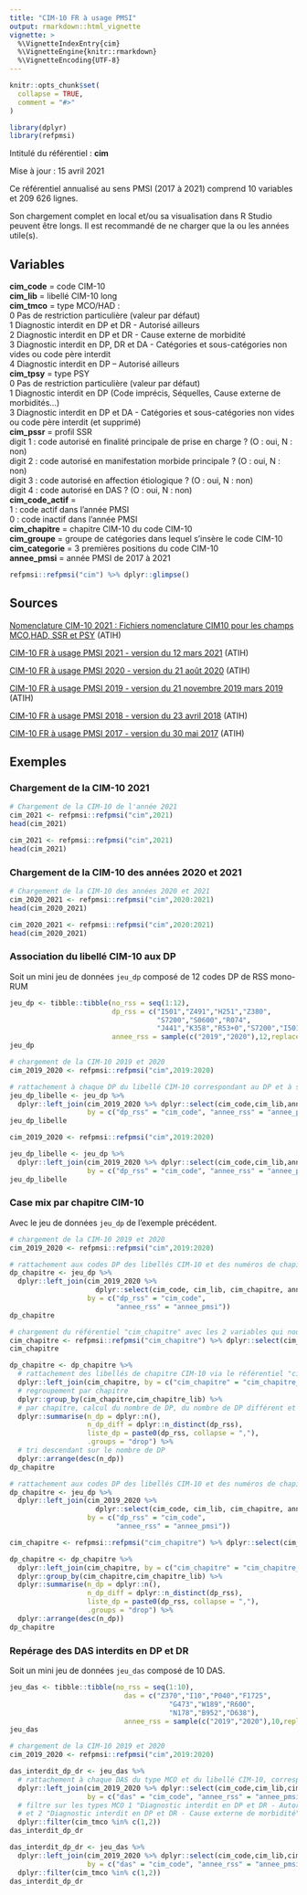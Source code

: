 ```yaml
---
title: "CIM-10 FR à usage PMSI"
output: rmarkdown::html_vignette
vignette: >
  %\VignetteIndexEntry{cim}
  %\VignetteEngine{knitr::rmarkdown}
  %\VignetteEncoding{UTF-8}
---
```


```r
knitr::opts_chunk$set(
  collapse = TRUE,
  comment = "#>"
)
```

```r
library(dplyr)
library(refpmsi)
```

Intitulé du référentiel : **cim**

Mise à jour : 15 avril 2021  

Ce référentiel annualisé au sens PMSI (2017 à 2021) comprend 10 variables et 209 626 lignes.  

Son chargement complet en local et/ou sa visualisation dans R Studio peuvent être longs. Il est recommandé de ne charger que la ou les années utile(s).  
  
## Variables  

**cim_code** = code CIM-10  
**cim_lib** = libellé CIM-10 long  
**cim_tmco** = type MCO/HAD :  
0 Pas de restriction particulière (valeur par défaut)  
1 Diagnostic interdit en DP et DR - Autorisé ailleurs  
2 Diagnostic interdit en DP et DR - Cause externe de morbidité  
3 Diagnostic interdit en DP, DR et DA - Catégories et sous-catégories non vides ou code père interdit  
4 Diagnostic interdit en DP – Autorisé ailleurs  
**cim_tpsy** = type PSY  
0 Pas de restriction particulière (valeur par défaut)  
1 Diagnostic interdit en DP (Code imprécis, Séquelles, Cause externe de morbidités…)  
3 Diagnostic interdit en DP et DA - Catégories et sous-catégories non vides ou code père interdit (et supprimé)  
**cim_pssr** = profil SSR  
digit 1 : code autorisé en finalité principale de prise en charge ? (O : oui, N : non)  
digit 2 : code autorisé en manifestation morbide principale ? (O : oui, N : non)  
digit 3 : code autorisé en affection étiologique ? (O : oui, N : non)  
digit 4 : code autorisé en DAS ? (O : oui, N : non)  
**cim_code_actif** =  
1 : code actif dans l'année PMSI  
0 : code inactif dans l'année PMSI  
**cim_chapitre** = chapitre CIM-10 du code CIM-10  
**cim_groupe** = groupe de catégories dans lequel s'insère le code CIM-10  
**cim_categorie** = 3 premières positions du code CIM-10  
**annee_pmsi** = année PMSI de 2017 à 2021  


```r

refpmsi::refpmsi("cim") %>% dplyr::glimpse()

```


## Sources  

[Nomenclature CIM-10 2021 : Fichiers nomenclature CIM10 pour les champs MCO,HAD, SSR et PSY](https://www.atih.sante.fr/plateformes-de-transmission-et-logiciels/logiciels-espace-de-telechargement/telecharger/gratuit/14692/456) (ATIH)  

[CIM-10 FR à usage PMSI 2021 - version du 12 mars 2021](https://www.atih.sante.fr/sites/default/files/public/content/3963/cim-10_2021_1.pdf) (ATIH)

[CIM-10 FR à usage PMSI 2020 - version du 21 août 2020](https://www.atih.sante.fr/sites/default/files/public/content/3706/cim-10_2020_bo.pdf) (ATIH)

[CIM-10 FR à usage PMSI 2019 - version du 21 novembre 2019 mars 2019](https://www.atih.sante.fr/sites/default/files/public/content/3502/cim-10fr_2019_actualisation_oms_24-09-2019.pdf) (ATIH)

[CIM-10 FR à usage PMSI 2018 - version du 23 avril 2018](https://solidarites-sante.gouv.fr/fichiers/bos/2018/sts_20180009_0001_p000.pdf) (ATIH)

[CIM-10 FR à usage PMSI 2017 - version du 30 mai 2017](http://social-sante.gouv.fr/fichiers/bos/2017/sts_20170009_0001_p000.pdf) (ATIH)


## Exemples

### Chargement de la CIM-10 2021

```r
# Chargement de la CIM-10 de l'année 2021
cim_2021 <- refpmsi::refpmsi("cim",2021)
head(cim_2021)
```

```r
cim_2021 <- refpmsi::refpmsi("cim",2021)
head(cim_2021)
```


### Chargement de la CIM-10 des années 2020 et 2021

```r
# Chargement de la CIM-10 des années 2020 et 2021
cim_2020_2021 <- refpmsi::refpmsi("cim",2020:2021)
head(cim_2020_2021)
```

```r
cim_2020_2021 <- refpmsi::refpmsi("cim",2020:2021)
head(cim_2020_2021)
```

### Association du libellé CIM-10 aux DP

Soit un mini jeu de données `jeu_dp` composé de 12 codes DP de RSS mono-RUM  

```r
jeu_dp <- tibble::tibble(no_rss = seq(1:12),
                         dp_rss = c("I501","Z491","H251","Z380",
                                    "S7200","S0600","R074",
                                    "J441","K358","R53+0","S7200","I501"),
                         annee_rss = sample(c("2019","2020"),12,replace = TRUE))
jeu_dp
```


```r
# chargement de la CIM-10 2019 et 2020
cim_2019_2020 <- refpmsi::refpmsi("cim",2019:2020)

# rattachement à chaque DP du libellé CIM-10 correspondant au DP et à son année PMSI
jeu_dp_libelle <- jeu_dp %>% 
  dplyr::left_join(cim_2019_2020 %>% dplyr::select(cim_code,cim_lib,annee_pmsi),
                   by = c("dp_rss" = "cim_code", "annee_rss" = "annee_pmsi"))
jeu_dp_libelle
```


```r
cim_2019_2020 <- refpmsi::refpmsi("cim",2019:2020)

jeu_dp_libelle <- jeu_dp %>% 
  dplyr::left_join(cim_2019_2020 %>% dplyr::select(cim_code,cim_lib,annee_pmsi),
                   by = c("dp_rss" = "cim_code", "annee_rss" = "annee_pmsi"))
jeu_dp_libelle
```

### Case mix par chapitre CIM-10 

Avec le jeu de données `jeu_dp` de l'exemple précédent.  

```r
# chargement de la CIM-10 2019 et 2020
cim_2019_2020 <- refpmsi::refpmsi("cim",2019:2020)

# rattachement aux codes DP des libellés CIM-10 et des numéros de chapitre CIM-10 correspondant
dp_chapitre <- jeu_dp %>% 
  dplyr::left_join(cim_2019_2020 %>% 
                     dplyr::select(cim_code, cim_lib, cim_chapitre, annee_pmsi),
                   by = c("dp_rss" = "cim_code",
                          "annee_rss" = "annee_pmsi"))
dp_chapitre

# chargement du référentiel "cim_chapitre" avec les 2 variables qui nous intéressent
cim_chapitre <- refpmsi::refpmsi("cim_chapitre") %>% dplyr::select(cim_chapitre_num,cim_chapitre_lib)
cim_chapitre

dp_chapitre <- dp_chapitre %>% 
  # rattachement des libellés de chapitre CIM-10 via le référentiel "cim_chapitre"
  dplyr::left_join(cim_chapitre, by = c("cim_chapitre" = "cim_chapitre_num")) %>%
  # regroupement par chapitre
  dplyr::group_by(cim_chapitre,cim_chapitre_lib) %>%
  # par chapitre, calcul du nombre de DP, du nombre de DP différent et de la liste des DP
  dplyr::summarise(n_dp = dplyr::n(),
                   n_dp_diff = dplyr::n_distinct(dp_rss),
                   liste_dp = paste0(dp_rss, collapse = ","),
                   .groups = "drop") %>% 
  # tri descendant sur le nombre de DP
  dplyr::arrange(desc(n_dp))
dp_chapitre

```


```r
# rattachement aux codes DP des libellés CIM-10 et des numéros de chapitre CIM-10 correspondant
dp_chapitre <- jeu_dp %>% 
  dplyr::left_join(cim_2019_2020 %>% 
                     dplyr::select(cim_code, cim_lib, cim_chapitre, annee_pmsi),
                   by = c("dp_rss" = "cim_code",
                          "annee_rss" = "annee_pmsi"))

cim_chapitre <- refpmsi::refpmsi("cim_chapitre") %>% dplyr::select(cim_chapitre_num,cim_chapitre_lib)

dp_chapitre <- dp_chapitre %>% 
  dplyr::left_join(cim_chapitre, by = c("cim_chapitre" = "cim_chapitre_num")) %>%
  dplyr::group_by(cim_chapitre,cim_chapitre_lib) %>%
  dplyr::summarise(n_dp = dplyr::n(),
                   n_dp_diff = dplyr::n_distinct(dp_rss),
                   liste_dp = paste0(dp_rss, collapse = ","),
                   .groups = "drop") %>% 
  dplyr::arrange(desc(n_dp))
dp_chapitre
```


### Repérage des DAS interdits en DP et DR

Soit un mini jeu de données `jeu_das` composé de 10 DAS.   

```r
jeu_das <- tibble::tibble(no_rss = seq(1:10),
                            das = c("Z370","I10","P040","F1725",
                                       "G473","W189","R600",
                                       "N178","B952","D638"),
                            annee_rss = sample(c("2019","2020"),10,replace = TRUE))
jeu_das
```


```r
# chargement de la CIM-10 2019 et 2020
cim_2019_2020 <- refpmsi::refpmsi("cim",2019:2020)

das_interdit_dp_dr <- jeu_das %>% 
  # rattachement à chaque DAS du type MCO et du libellé CIM-10, correspondant à son année PMSI
  dplyr::left_join(cim_2019_2020 %>% dplyr::select(cim_code,cim_lib,cim_tmco,annee_pmsi),
                   by = c("das" = "cim_code", "annee_rss" = "annee_pmsi")) %>%
  # filtre sur les types MCO 1 "Diagnostic interdit en DP et DR - Autorisé ailleurs" 
  # et 2 "Diagnostic interdit en DP et DR - Cause externe de morbidité" 
  dplyr::filter(cim_tmco %in% c(1,2))
das_interdit_dp_dr
```

```r
das_interdit_dp_dr <- jeu_das %>% 
  dplyr::left_join(cim_2019_2020 %>% dplyr::select(cim_code,cim_lib,cim_tmco,annee_pmsi),
                   by = c("das" = "cim_code", "annee_rss" = "annee_pmsi")) %>%
  dplyr::filter(cim_tmco %in% c(1,2))
das_interdit_dp_dr
```
